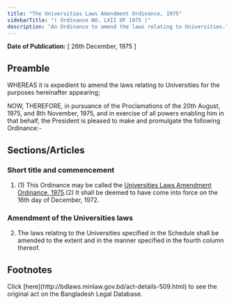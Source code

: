 ```yaml
---
title: "The Universities Laws Amendment Ordinance, 1975"
sidebarTitle: "( Ordinance NO. LXII OF 1975 )"
description: "An Ordinance to amend the laws relating to Universities."
---
```


**Date of Publication:** [ 26th December, 1975 ]

## Preamble

WHEREAS it is expedient to amend the laws relating to Universities for the purposes hereinafter appearing;

NOW, THEREFORE, in pursuance of the Proclamations of the 20th August, 1975, and 8th November, 1975, and in exercise of all powers enabling him in that behalf, the President is pleased to make and promulgate the following Ordinance:-

## Sections/Articles

### Short title and commencement

1. (1) This Ordinance may be called the [Universities Laws Amendment Ordinance, 1975](/act-509.html "Universities Laws Amendment Ordinance, 1975").(2) It shall be deemed to have come into force on the 16th day of December, 1972.

### Amendment of the Universities laws

2. The laws relating to the Universities specified in the Schedule shall be amended to the extent and in the manner specified in the fourth column thereof.

## Footnotes

<Note>
  Click [here](http://bdlaws.minlaw.gov.bd/act-details-509.html) to see the original act on the Bangladesh Legal Database.
</Note>
